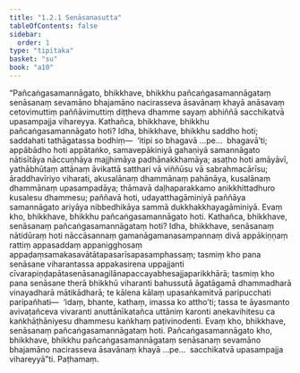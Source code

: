 ```yaml
---
title: "1.2.1 Senāsanasutta"
tableOfContents: false
sidebar:
  order: 1
type: "tipitaka"
basket: "su"
book: "a10"
---
```



<DynamicBreadcrumb />

<Division number="11" book="a10">

<Paragraph number="50" book="a10">
“Pañcaṅgasamannāgato, bhikkhave, bhikkhu pañcaṅgasamannāgataṃ senāsanaṃ sevamāno bhajamāno nacirasseva āsavānaṃ khayā anāsavaṃ cetovimuttiṃ paññāvimuttiṃ diṭṭheva dhamme sayaṃ abhiññā sacchikatvā upasampajja vihareyya.
</Paragraph>

<Paragraph number="51" book="a10">
Kathañca, bhikkhave, bhikkhu pañcaṅgasamannāgato hoti? Idha, bhikkhave, bhikkhu saddho hoti; saddahati tathāgatassa bodhiṃ—  ‘itipi so bhagavā …pe…  bhagavā’ti; appābādho hoti appātaṅko, samavepākiniyā gahaṇiyā samannāgato nātisītāya nāccuṇhāya majjhimāya padhānakkhamāya; asaṭho hoti amāyāvī, yathābhūtaṃ attānaṃ āvikattā satthari vā viññūsu vā sabrahmacārīsu; āraddhavīriyo viharati, akusalānaṃ dhammānaṃ pahānāya, kusalānaṃ dhammānaṃ upasampadāya; thāmavā daḷhaparakkamo anikkhittadhuro kusalesu dhammesu; paññavā hoti, udayatthagāminiyā paññāya samannāgato ariyāya nibbedhikāya sammā dukkhakkhayagāminiyā. Evaṃ kho, bhikkhave, bhikkhu pañcaṅgasamannāgato hoti.
</Paragraph>

<Paragraph number="52" book="a10">
Kathañca, bhikkhave, senāsanaṃ pañcaṅgasamannāgataṃ hoti? Idha, bhikkhave, senāsanaṃ nātidūraṃ hoti nāccāsannaṃ gamanāgamanasampannaṃ divā appākiṇṇaṃ rattiṃ appasaddaṃ appanigghosaṃ appaḍaṃsamakasavātātapasarīsapasamphassaṃ; tasmiṃ kho pana senāsane viharantassa appakasirena uppajjanti cīvarapiṇḍapātasenāsanagilānapaccayabhesajjaparikkhārā; tasmiṃ kho pana senāsane therā bhikkhū viharanti bahussutā āgatāgamā dhammadharā vinayadharā mātikādharā; te kālena kālaṃ upasaṅkamitvā paripucchati paripañhati—  ‘idaṃ, bhante, kathaṃ, imassa ko attho’ti; tassa te āyasmanto avivaṭañceva vivaranti anuttānīkatañca uttāniṃ karonti anekavihitesu ca kaṅkhāṭhāniyesu dhammesu kaṅkhaṃ paṭivinodenti. Evaṃ kho, bhikkhave, senāsanaṃ pañcaṅgasamannāgataṃ hoti. Pañcaṅgasamannāgato kho, bhikkhave, bhikkhu pañcaṅgasamannāgataṃ senāsanaṃ sevamāno bhajamāno nacirasseva āsavānaṃ khayā …pe…  sacchikatvā upasampajja vihareyyā”ti.

</Paragraph>
</Division>

<Paragraph number="53" type="center" book="a10">
Paṭhamaṃ.
</Paragraph>